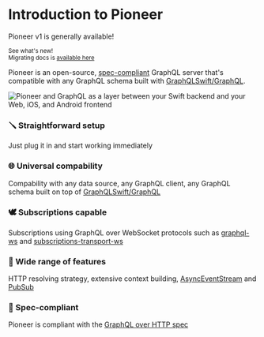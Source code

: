 
# Introduction to Pioneer

<Callout type="info" emoji="📣">
Pioneer v1 is generally available!

<small>See what's new!</small>
<br/>
<small>Migrating docs is [available here](/docs/v1/migrating)</small>
</Callout>

Pioneer is an open-source, [spec-compliant](https://github.com/d-exclaimation/graphql-http/blob/with-pioneer/implementations/pioneer-swift/README.md)  GraphQL server that's compatible with any GraphQL schema built with [GraphQLSwift/GraphQL](https://github.com/GraphQLSwift/GraphQL). 

![Pioneer and GraphQL as a layer between your Swift backend and your Web, iOS, and Android frontend](/pioneer-graphql.png)

### 🪛 Straightforward setup
Just plug it in and start working immediately 
### 🌐 Universal compability
Compability with any data source, any GraphQL client, any GraphQL schema built on top of [GraphQLSwift/GraphQL](https://github.com/GraphQLSwift/GraphQL)
### 🕊 Subscriptions capable
Subscriptions using GraphQL over WebSocket protocols such as [graphql-ws](https://github.com/enisdenjo/graphql-ws) and [subscriptions-transport-ws](https://github.com/apollographql/subscriptions-transport-ws)
### 🚀 Wide range of features
HTTP resolving strategy, extensive context building, [AsyncEventStream](https://swiftpackageindex.com/d-exclaimation/pioneer/documentation/pioneer/asynceventstream) and [PubSub](https://swiftpackageindex.com/d-exclaimation/pioneer/documentation/pioneer/pubsub)
### 🏅 Spec-compliant
Pioneer is compliant with the [GraphQL over HTTP spec](https://github.com/d-exclaimation/graphql-http/blob/with-pioneer/implementations/pioneer-swift/README.md)